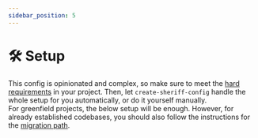 ```yaml
---
sidebar_position: 5
---
```



# 🛠️ Setup

This config is opinionated and complex, so make sure to meet the [hard requirements](../requirements/hard-requirements.md) in
your project. Then, let `create-sheriff-config` handle the whole setup for you automatically,
or do it yourself manually. <br />
For greenfield projects, the below setup will be enough.
However, for already established codebases, you should also follow the instructions
for the [migration path](../migration-guide.mdx).

<DocCardList />
